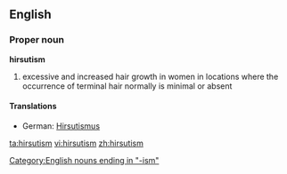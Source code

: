 {{wikipedia}}
==English==
===Proper noun===
'''hirsutism'''
# excessive and increased hair growth in women in locations where the occurrence of terminal hair normally is minimal or absent

====Translations====
*German: [[Hirsutismus]] {{m}}

[[Category:English nouns ending in "-ism"]]

[[ta:hirsutism]]
[[vi:hirsutism]]
[[zh:hirsutism]]